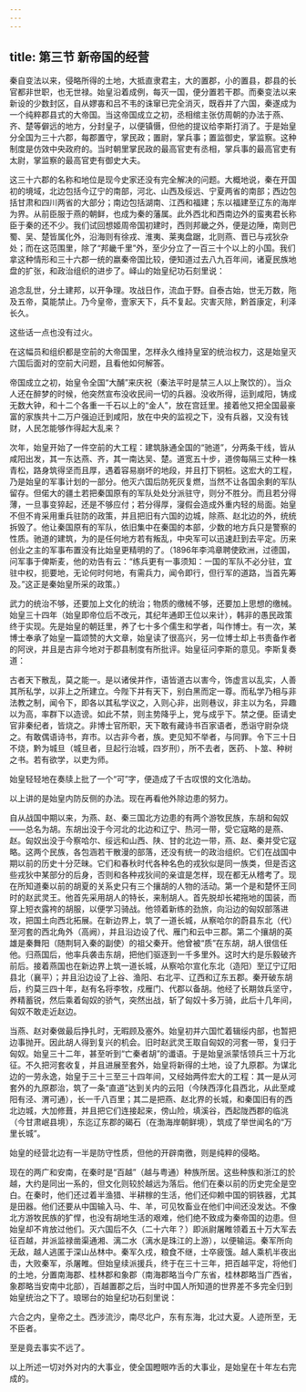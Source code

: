```yaml
---
---
---
```

title: 第三节 新帝国的经营
---




秦自变法以来，侵略所得的土地，大抵直隶君主，大的置郡，小的置县，郡县的长官都非世职，也无世禄。始皇沿着成例，每灭一国，便分置若干郡。而秦变法以来新设的少数封区，自从嫪毐和吕不韦的诛窜已完全消灭，既吞并了六国，秦遂成为一个纯粹郡县式的大帝国。当这帝国成立之初，丞相绾主张仿周朝的办法于燕、齐、楚等僻远的地方，分封皇子，以便镇慑，但他的提议给李斯打消了。于是始皇分全国为三十六郡，每郡置守，掌民政；置尉，掌兵事；置监御史，掌监察。这种制度是仿效中央政府的。当时朝里掌民政的最高官吏有丞相，掌兵事的最高官吏有太尉，掌监察的最高官吏有御史大夫。

这三十六郡的名称和地位是现今史家还没有完全解决的问题。大概地说，秦在开国初的境域，北边包括今辽宁的南部，河北、山西及绥远、宁夏两省的南部；西边包括甘肃和四川两省的大部分；南边包括湖南、江西和福建；东以福建至辽东的海岸为界。从前臣服于燕的朝鲜，也成为秦的藩属。此外西北和西南边外的蛮夷君长称臣于秦的还不少。我们试回想姬周帝国初建时，西则邦畿之外，便是边陲，南则巴蜀、吴、楚皆属化外，沿海则有徐戎、淮夷、莱夷盘踞，北则燕、晋已与戎狄杂处；而在这范围里，除了“邦畿千里”外，至少分立了一百三十个以上的小国。我们拿这种情形和三十六郡一统的嬴秦帝国比较，便知道过去八九百年间，诸夏民族地盘的扩张，和政治组织的进步了。峄山的始皇纪功石刻里说：

追念乱世，分土建邦，以开争理。攻战日作，流血于野。自泰古始，世无万数，陁及五帝，莫能禁止。乃今皇帝，壹家天下，兵不复起。灾害灭除，黔首康定，利泽长久。

这些话一点也没有过火。

在这幅员和组织都是空前的大帝国里，怎样永久维持皇室的统治权力，这是始皇灭六国后面对的空前大问题，且看他如何解答。

帝国成立之初，始皇令全国“大酺”来庆祝（秦法平时是禁三人以上聚饮的）。当众人还在醉梦的时候，他突然宣布没收民间一切的兵器。没收所得，运到咸阳，铸成无数大钟，和十二个各重一千石以上的“金人”，放在宫廷里。接着他又把全国最豪富的家族共十二万户强迫迁到咸阳，放在中央的监视之下，没有兵器，又没有钱财，人民怎能够作得起大乱来？

次年，始皇开始了一件空前的大工程：建筑脉通全国的“驰道”，分两条干线，皆从咸阳出发，其一东达燕、齐，其一南达吴、楚。道宽五十步，道傍每隔三丈种一株青松，路身筑得坚而且厚，遇着容易崩坏的地段，并且打下铜桩。这宏大的工程，乃是始皇的军事计划的一部分。他灭六国后防死灰复燃，当然不让各国余剩的军队留存。但偌大的疆土若把秦国原有的军队处处分派驻守，则分不胜分。而且若分得薄，一旦事变猝起，还是不够应付；若分得厚，寖假会造成外重内轻的局面。始皇不但不肯采用重兵驻防的政策，并且把旧有六国的边城，除燕、赵北边的外，统统拆毁了。他让秦国原有的军队，依旧集中在秦国的本部，少数的地方兵只是警察的性质。驰道的建筑，为的是任何地方若有叛乱，中央军可以迅速赶到去平定。历来创业之主的军事布置没有比始皇更精明的了。（1896年李鸿章聘使欧洲，过德国，问军事于俾斯麦，他的劝告有云：“练兵更有一事须知：一国的军队不必分驻，宜驻中权，扼要地，无论何时何地，有需兵力，闻令即行，但行军的道路，当首先筹及。”这正是秦始皇所采的政策。）

武力的统治不够，还要加上文化的统治；物质的缴械不够，还要加上思想的缴械。始皇三十四年（始皇即帝位后不改元，其纪年通即王位以来计），韩非的愚民政策终于实现。先是始皇的朝廷里，养了七十多个儒生和学者，叫作博士。有一次，某博士奉承了始皇一篇颂赞的大文章，始皇读了很高兴，另一位博士却上书责备作者的阿谀，并且是古非今地对于郡县制度有所批评。始皇征问李斯的意见。李斯复奏道：

古者天下散乱，莫之能一。是以诸侯并作，语皆道古以害今，饰虚言以乱实，人善其所私学，以非上之所建立。今陛下并有天下，别白黑而定一尊。而私学乃相与非法教之制，闻令下，即各以其私学议之，入则心非，出则巷议，非主以为名，异趣以为高，率群下以造谤。如此不禁，则主势降乎上，党与成乎下。禁之便。臣请史官非秦纪者，皆烧之。非博士官所职，天下敢有藏诗书百家语者，悉诣守尉杂烧之。有敢偶语诗书，弃市。以古非今者，族。吏见知不举者，与同罪。令下三十日不烧，黔为城旦（城旦者，旦起行治城，四岁刑），所不去者，医药、卜筮、种树之书。若有欲学，以吏为师。

始皇轻轻地在奏牍上批了一个“可”字，便造成了千古叹恨的文化浩劫。

以上讲的是始皇内防反侧的办法。现在再看他外除边患的努力。

自从战国中期以来，为燕、赵、秦三国北方边患的有两个游牧民族，东胡和匈奴——总名为胡。东胡出没于今河北的北边和辽宁、热河一带，受它寇略的是燕、赵。匈奴出没于今察哈尔、绥远和山西、陕、甘的北边一带，燕、赵、秦并受它寇略。这两个民族，各包涵若干散漫的部落，还没有统一的政治组织。它们在战国中期以前的历史十分茫昧。它们和春秋时代各种名色的戎狄似是同一族类，但是否这些戎狄中某部分的后身，否则和各种戎狄间的亲谊是怎样，现在都无从稽考了。现在所知道秦以前的胡夏的关系史只有三个攘胡的人物的活动。第一个是和楚怀王同时的赵武灵王。他首先采用胡人的特长，来制胡人。首先脱却长裙拖地的国装，而穿上短衣露袴的胡服，以便学习骑战。他领着新练的劲旅，向沿边的匈奴部落进攻，把国土向西北拓展。在新边界上，筑了一道长城，从察哈尔的蔚县东北（代）至河套的西北角外（高阙），并且沿边设了代、雁门和云中三郡。第二个攘胡的英雄是秦舞阳（随荆轲入秦的副使）的祖父秦开。他曾被“质”在东胡，胡人很信任他。归燕国后，他率兵袭击东胡，把他们驱逐到一千多里外。这时大约是乐毅破齐前后。接着燕国也在新边界上筑一道长城，从察哈尔宣化东北（造阳）至辽宁辽阳县北（襄平）；并且沿边设了上谷、渔阳、右北平、辽西和辽东五郡。秦开破东胡后，约莫三四十年，赵有名将李牧，戍雁门、代郡以备胡。他经了长期敛兵坚守，养精蓄锐，然后乘着匈奴的骄气，突然出战，斩了匈奴十多万骑，此后十几年间，匈奴不敢走近赵边。

当燕、赵对秦做最后挣扎时，无暇顾及塞外。始皇初并六国忙着辑绥内部，也暂把边事抛开。因此胡人得到复兴的机会。旧时赵武灵王取自匈奴的河套一带，复归于匈奴。始皇三十二年，甚至听到“亡秦者胡”的谶语。于是始皇派蒙恬领兵三十万北征。不久把河套收复，并且进展至套外，始皇将新得的土地，设了九原郡。为谋北边的一劳永逸，始皇于三十三至三十四年间，又经始两件宏大的工程：其一是从河套外的九原郡治，筑了一条“直道”达到关内的云阳（今陕西淳化县西北，从此至咸阳有泾、渭可通），长一千八百里；其二是把燕、赵北界的长城，和秦国旧有的西北边城，大加修葺，并且把它们连接起来，傍山险，填溪谷，西起陇西郡的临洮（今甘肃岷县境），东迄辽东郡的碣石（在渤海岸朝鲜境），筑成了举世闻名的“万里长城”。

始皇的经营北边有一半是防守性质，但他的开辟南徼，则是纯粹的侵略。

现在的两广和安南，在秦时是“百越”（越与粤通）种族所居。这些种族和浙江的於越，大约是同出一系的，但文化则较於越远为落后。他们在秦以前的历史完全是空白。在秦时，他们还过着半渔猎、半耕稼的生活，他们还仰赖中国的铜铁器，尤其是田器。他们还要从中国输入马、牛、羊，可见牧畜业在他们中间还没发达。不像北方游牧民族的犷悍，也没有胡地生活的艰难，他们绝不致成为秦帝国的边患。但始皇却不肯放过他们。灭六国后不久（二十六年？）即派尉屠睢领着五十万大军去征百越，并派监禄凿渠通湘、漓二水（漓水是珠江的上游），以便输运。秦军所向无敌，越人逃匿于深山丛林中。秦军久戍，粮食不继，士卒疲饿。越人乘机半夜出击，大败秦军，杀屠睢。但始皇续派援兵，终于在三十三年，把百越平定，将他们的土地，分置南海郡、桂林郡和象郡（南海郡略当今广东省，桂林郡略当广西省，象郡略当安南中北部），百越置郡之后，当时中国人所知道的世界差不多完全归到始皇统治之下了。琅琊台的始皇纪功石刻里说：

六合之内，皇帝之土。西涉流沙，南尽北户，东有东海，北过大夏。人迹所至，无不臣者。

至是竟去事实不远了。

以上所述一切对外对内的大事业，使全国瞪眼咋舌的大事业，是始皇在十年左右完成的。